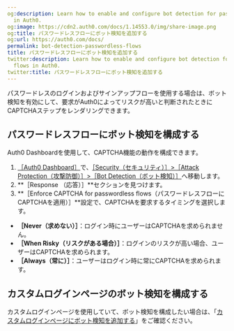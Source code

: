 ```yaml
---
og:description: Learn how to enable and configure bot detection for passwordless flows
  in Auth0.
og:image: https://cdn2.auth0.com/docs/1.14553.0/img/share-image.png
og:title: パスワードレスフローにボット検知を追加する
og:url: https://auth0.com/docs/
permalink: bot-detection-passwordless-flows
title: パスワードレスフローにボット検知を追加する
twitter:description: Learn how to enable and configure bot detection for passwordless
  flows in Auth0.
twitter:title: パスワードレスフローにボット検知を追加する
---
```


パスワードレスのログインおよびサインアップフローを使用する場合は、ボット検知を有効にして、要求がAuth0によってリスクが高いと判断されたときにCAPTCHAステップをレンダリングできます。



## パスワードレスフローにボット検知を構成する

Auth0 Dashboardを使用して、CAPTCHA機能の動作を構成できます。

1. [［Auth0 Dashboard］](https://manage.auth0.com/dashboard)で、[［Security（セキュリティ）］>［Attack Protection（攻撃防御）］>［Bot Detection（ボット検知）］](https://manage.auth0.com/dashboard/#/security/attack-protection/bot-detection)へ移動します。
2. **［Response （応答）］**セクションを見つけます。
3. **［Enforce CAPTCHA for passwordless flows（パスワードレスフローにCAPTCHAを適用）］**設定で、CAPTCHAを要求するタイミングを選択します。

* **［Never（求めない）］**：ログイン時にユーザーはCAPTCHAを求められません。
* **［When Risky（リスクがある場合）］**：ログインのリスクが高い場合、ユーザーはCAPTCHAを求められます。
* **［Always（常に）］**：ユーザーはログイン時に常にCAPTCHAを求められます。

## カスタムログインページのボット検知を構成する

カスタムログインページを使用していて、ボット検知を構成したい場合は、「[カスタムログインページにボット検知を追加する](/attack-protection/bot-detection/bot-detection-custom-login-pages)」をご確認ください。